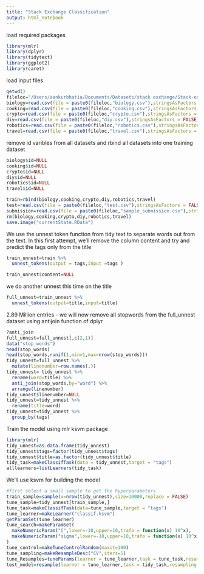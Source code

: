 ```yaml
---
title: "Stack Exchange Classification"
output: html_notebook
---
```


load required packages

```r
library(mlr)
library(dplyr)
library(tidytext)
library(ggplot2)
library(caret)
```

load input files

```r
getwd()
fileloc="/Users/aankurbhatia/Documents/Datasets/stack exchange/Stack-exchange-classification/"
biology=read.csv(file = paste0(fileloc,"biology.csv"),stringsAsFactors = FALSE)
cooking=read.csv(file = paste0(fileloc,"cooking.csv"),stringsAsFactors = FALSE)
crypto=read.csv(file = paste0(fileloc,"crypto.csv"),stringsAsFactors = FALSE)
diy=read.csv(file = paste0(fileloc,"diy.csv"),stringsAsFactors = FALSE)
robotics=read.csv(file = paste0(fileloc,"robotics.csv"),stringsAsFactors = FALSE)
travel=read.csv(file = paste0(fileloc,"travel.csv"),stringsAsFactors = FALSE)
```

remove id varibles from all datasets and rbind all datasets into one training dataset

```r
biology$id=NULL
cooking$id=NULL
crypto$id=NULL
diy$id=NULL
robotics$id=NULL
travel$id=NULL

train=rbind(biology,cooking,crypto,diy,robotics,travel)
test=read.csv(file = paste0(fileloc,"test.csv"),stringsAsFactors = FALSE)
submission=read.csv(file = paste0(fileloc,"sample_submission.csv"),stringsAsFactors = FALSE)
rm(biology,cooking,crypto,diy,robotics,travel)
save.image("currentState.RData")
```

We use the unnest token function from tidy text to separate words out from the text. In this first attempt, we'll remove the column content and try and predict the tags only from the title 

```r
train_unnest=train %>% 
  unnest_tokens(output = tags,input =tags )

train_unnest$content=NULL

```

we do another unnest this time on the title

```r
full_unnest=train_unnest %>% 
  unnest_tokens(output=title,input=title)
```

2.89 Million entries - we will now remove all stopwords from the full_unnest dataset using antijoin function of dplyr

```r
?anti_join
full_unnest=full_unnest[,c(2,1)]
data("stop_words")
head(stop_words)
head(stop_words,runif(1,min=1,max=nrow(stop_words)))
tidy_unnest=full_unnest %>% 
  mutate(linenumber=row.names(.))
tidy_unnest= tidy_unnest %>% 
  rename(word=title) %>% 
  anti_join(stop_words,by="word") %>% 
  arrange(linenumber)
tidy_unnest$linenumber=NULL
tidy_unnest=tidy_unnest %>% 
  rename(title=word)
tidy_unnest=tidy_unnest %>% 
  group_by(tags)
```

Train the model using mlr ksvm package

```r
library(mlr)
tidy_unnest=as.data.frame(tidy_unnest)
tidy_unnest$tags=factor(tidy_unnest$tags)
tidy_unnest$title=as.factor(tidy_unnest$title)
tidy_task=makeClassifTask(data = tidy_unnest,target = "tags")
alllearners=listLearners(tidy_task)
```

We'll use ksvm for building the model

```r
#first select a small sample to get the hyperparameters
train_sample=sample(x=nrow(tidy_unnest),size=10000,replace = FALSE)
tune_sample=tidy_unnest[train_sample,]
tune_task=makeClassifTask(data=tune_sample,target = "tags")
tune_learner=makeLearner("classif.ksvm")
getParamSet(tune_learner)
tune_search=makeParamSet(
  makeNumericParam("C",lower=-10,upper=10,trafo = function(x) 10^x),
  makeNumericParam("sigma",lower=-10,upper=10,trafo = function(x) 10^x)
)
tune_control=makeTuneControlRandom(maxit=100)
tune_sampling=makeResampleDesc("CV",iters=5)
tune_Resamples=tuneParams(learner = tune_learner,task = tune_task,resampling = tune_sampling,measures = mmce,par.set = tune_search,control = tune_control)
test_model=resample(learner = tune_learner,task = tidy_task,resampling = tune_sampling,measures = mmce,keep.pred = TRUE)
```

